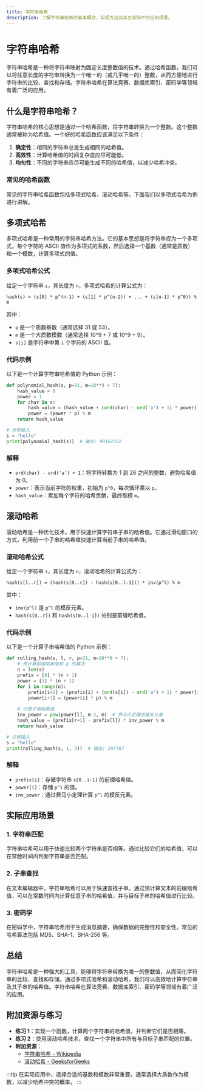 ```yaml
---
title: 字符串哈希
description: 了解字符串哈希的基本概念、实现方法及其在实际中的应用场景。
---
```


# 字符串哈希

字符串哈希是一种将字符串映射为固定长度整数值的技术。通过哈希函数，我们可以将任意长度的字符串转换为一个唯一的（或几乎唯一的）整数，从而方便地进行字符串的比较、查找和存储。字符串哈希在算法竞赛、数据库索引、密码学等领域有着广泛的应用。

## 什么是字符串哈希？

字符串哈希的核心思想是通过一个哈希函数，将字符串转换为一个整数。这个整数通常被称为哈希值。一个好的哈希函数应该满足以下条件：

1. **确定性**：相同的字符串总是生成相同的哈希值。
2. **高效性**：计算哈希值的时间复杂度应尽可能低。
3. **均匀性**：不同的字符串应尽可能生成不同的哈希值，以减少哈希冲突。

### 常见的哈希函数

常见的字符串哈希函数包括多项式哈希、滚动哈希等。下面我们以多项式哈希为例进行讲解。

## 多项式哈希

多项式哈希是一种常用的字符串哈希方法。它的基本思想是将字符串视为一个多项式，每个字符的 ASCII 值作为多项式的系数，然后选择一个基数（通常是质数）和一个模数，计算多项式的值。

### 多项式哈希公式

给定一个字符串 `s`，其长度为 `n`，多项式哈希的计算公式为：

```
hash(s) = (s[0] * p^(n-1) + (s[1] * p^(n-2)) + ... + (s[n-1] * p^0)) % m
```

其中：
- `p` 是一个质数基数（通常选择 31 或 53）。
- `m` 是一个大质数模数（通常选择 10^9 + 7 或 10^9 + 9）。
- `s[i]` 是字符串中第 `i` 个字符的 ASCII 值。

### 代码示例

以下是一个计算字符串哈希值的 Python 示例：

```python
def polynomial_hash(s, p=31, m=10**9 + 7):
    hash_value = 0
    power = 1
    for char in s:
        hash_value = (hash_value + (ord(char) - ord('a') + 1) * power) % m
        power = (power * p) % m
    return hash_value

# 示例输入
s = "hello"
print(polynomial_hash(s))  # 输出: 99162322
```

### 解释

- `ord(char) - ord('a') + 1`：将字符转换为 1 到 26 之间的整数，避免哈希值为 0。
- `power`：表示当前字符的权重，初始为 `p^0`，每次循环乘以 `p`。
- `hash_value`：累加每个字符的哈希贡献，最终取模 `m`。

## 滚动哈希

滚动哈希是一种优化技术，用于快速计算字符串子串的哈希值。它通过滑动窗口的方式，利用前一个子串的哈希值快速计算当前子串的哈希值。

### 滚动哈希公式

给定一个字符串 `s`，其长度为 `n`，滚动哈希的计算公式为：

```
hash(s[l..r]) = (hash(s[0..r]) - hash(s[0..l-1])) * inv(p^l) % m
```

其中：
- `inv(p^l)` 是 `p^l` 的模反元素。
- `hash(s[0..r])` 和 `hash(s[0..l-1])` 分别是前缀哈希值。

### 代码示例

以下是一个计算子串哈希值的 Python 示例：

```python
def rolling_hash(s, l, r, p=31, m=10**9 + 7):
    # 预计算前缀哈希值和 p 的幂次
    n = len(s)
    prefix = [0] * (n + 1)
    power = [1] * (n + 1)
    for i in range(n):
        prefix[i+1] = (prefix[i] + (ord(s[i]) - ord('a') + 1) * power[i]) % m
        power[i+1] = (power[i] * p) % m
    
    # 计算子串哈希值
    inv_power = pow(power[l], m-2, m)  # 费马小定理求模反元素
    hash_value = (prefix[r+1] - prefix[l]) * inv_power % m
    return hash_value

# 示例输入
s = "hello"
print(rolling_hash(s, 1, 3))  # 输出: 297767
```

### 解释

- `prefix[i]`：存储字符串 `s[0..i-1]` 的前缀哈希值。
- `power[i]`：存储 `p^i` 的值。
- `inv_power`：通过费马小定理计算 `p^l` 的模反元素。

## 实际应用场景

### 1. 字符串匹配

字符串哈希可以用于快速比较两个字符串是否相等。通过比较它们的哈希值，可以在常数时间内判断字符串是否匹配。

### 2. 子串查找

在文本编辑器中，字符串哈希可以用于快速查找子串。通过预计算文本的前缀哈希值，可以在常数时间内计算任意子串的哈希值，并与目标子串的哈希值进行比较。

### 3. 密码学

在密码学中，字符串哈希用于生成消息摘要，确保数据的完整性和安全性。常见的哈希算法包括 MD5、SHA-1、SHA-256 等。

## 总结

字符串哈希是一种强大的工具，能够将字符串转换为唯一的整数值，从而简化字符串的比较、查找和存储。通过多项式哈希和滚动哈希，我们可以高效地计算字符串及其子串的哈希值。字符串哈希在算法竞赛、数据库索引、密码学等领域有着广泛的应用。

## 附加资源与练习

- **练习 1**：实现一个函数，计算两个字符串的哈希值，并判断它们是否相等。
- **练习 2**：使用滚动哈希技术，查找一个字符串中所有与目标子串匹配的位置。
- **附加资源**：
  - [字符串哈希 - Wikipedia](https://en.wikipedia.org/wiki/Hash_function)
  - [滚动哈希 - GeeksforGeeks](https://www.geeksforgeeks.org/rabin-karp-algorithm-for-pattern-searching/)

:::tip
在实际应用中，选择合适的基数和模数非常重要。通常选择大质数作为模数，以减少哈希冲突的概率。
:::
